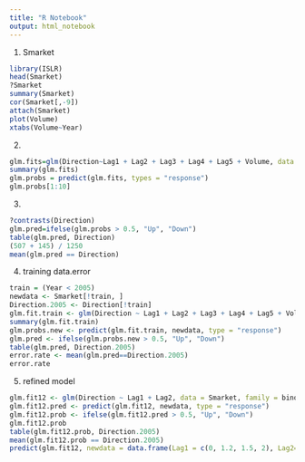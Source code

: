```yaml
---
title: "R Notebook"
output: html_notebook
---
```


1. Smarket

```r
library(ISLR)
head(Smarket)
?Smarket
summary(Smarket)
cor(Smarket[,-9])
attach(Smarket)
plot(Volume)
xtabs(Volume~Year)
```

2. 
```R
glm.fits=glm(Direction~Lag1 + Lag2 + Lag3 + Lag4 + Lag5 + Volume, data = Smarket, family = binomial)
summary(glm.fits)
glm.probs = predict(glm.fits, types = "response")
glm.probs[1:10]
```
3.
```R
?contrasts(Direction)
glm.pred=ifelse(glm.probs > 0.5, "Up", "Down")
table(glm.pred, Direction)
(507 + 145) / 1250
mean(glm.pred == Direction)
```

4. training data.error
```R
train = (Year < 2005)
newdata <- Smarket[!train, ]
Direction.2005 <- Direction[!train]
glm.fit.train <- glm(Direction ~ Lag1 + Lag2 + Lag3 + Lag4 + Lag5 + Volume, data = Smarket, family = binomial, subset = train)
summary(glm.fit.train)
glm.probs.new <- predict(glm.fit.train, newdata, type = "response")
glm.pred <- ifelse(glm.probs.new > 0.5, "Up", "Down")
table(glm.pred, Direction.2005)
error.rate <- mean(glm.pred==Direction.2005)
error.rate
```

5. refined model
```R
glm.fit12 <- glm(Direction ~ Lag1 + Lag2, data = Smarket, family = binomial, subset = train)
glm.fit12.pred <- predict(glm.fit12, newdata, type = "response")
glm.fit12.prob <- ifelse(glm.fit12.pred > 0.5, "Up", "Down")
glm.fit12.prob
table(glm.fit12.prob, Direction.2005)
mean(glm.fit12.prob == Direction.2005)
predict(glm.fit12, newdata = data.frame(Lag1 = c(0, 1.2, 1.5, 2), Lag2=c(0, 1.1, -0.8, -2)), type = "response")
```
